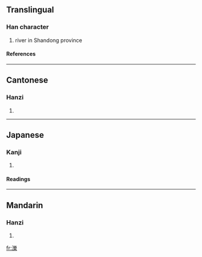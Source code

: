 {{see|泊|泺}}

==Translingual==
===Han character===
{{Han char|rn=85|rad=水|as=15|sn=18|four=3219<sub>4</sub>|canj=水女戈木 (EVID)}}
# river in Shandong province
====References====
{{Han ref|kx=0658.060|dkj=18563|dj=1068.100|hdz=31779.010|uh=6FFC|ud=28668|bh=EFF6|bd=61430}}

----
==Cantonese==
===Hanzi===
{{yue-hanzi|jyut=|y=bok6, lok6}}
# {{defn|Cantonese}}

----
==Japanese==
===Kanji===
{{ja-kanji|grade=|rs=水15}}
# {{defn|Japanese}} 
====Readings====
{{ja-readings|on=[[ろく]] (roku), [[ほく]] (hoku)|kun=}}

----
==Mandarin==
===Hanzi===
{{cmn-hanzi|sim=泺|pin=[[bó]] ([[bo2]]), [[lì]] ([[li4]]), [[luò]] ([[luo4]]), [[pō]] ([[po1]])|wg=po<sup>2</sup>, li<sup>4</sup>, lo<sup>4</sup>, p'o<sup>1</sup>}}
# {{defn|Mandarin}}

[[fr:濼]]